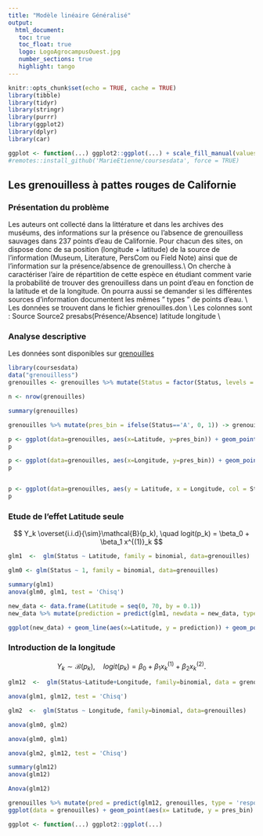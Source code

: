 ```yaml
---
title: "Modèle linéaire Généralisé"
output: 
  html_document:
   toc: true
   toc_float: true
   logo: LogoAgrocampusOuest.jpg
   number_sections: true
   highlight: tango
---
```


```r
knitr::opts_chunk$set(echo = TRUE, cache = TRUE)
library(tibble)
library(tidyr)
library(stringr)
library(purrr)
library(ggplot2)
library(dplyr)
library(car)

```

```r
ggplot <- function(...) ggplot2::ggplot(...) + scale_fill_manual(values = wesanderson::wes_palette(name = "Darjeeling1")) + scale_color_manual(values = wesanderson::wes_palette(name = "Darjeeling1")) 
#remotes::install_github('MarieEtienne/coursesdata', force = TRUE)
```




## Les grenouilless à pattes rouges de Californie

### Présentation du problème

Les auteurs ont collecté dans la littérature et dans les archives des muséums, des informations
sur la présence ou l'absence de grenouilless sauvages dans 237 points d'eau de Californie. Pour
chacun des sites, on dispose donc de sa position (longitude + latitude) de la source de
l'information (Museum, Literature, PersCom ou Field Note) ainsi que de l'information sur la
présence/absence de grenouilless.\\
On cherche à caractériser l'aire de répartition de cette espèce en étudiant comment varie la
probabilité de trouver des grenouilless dans un point d'eau en fonction de la latitude et de la
longitude. On pourra aussi se demander si les différentes sources d'information documentent
les mêmes " types " de points d'eau. \\
Les données se trouvent dans le fichier grenouilles.don \\
Les colonnes sont : Source Source2 presabs(Présence/Absence) latitude longitude \\


### Analyse descriptive

Les données sont disponibles sur [grenouilles](data/grenouilles.don)

```r
library(coursesdata)
data("grenouilless")
grenouilles <- grenouilles %>% mutate(Status = factor(Status, levels = c('P','A'))) 

n <- nrow(grenouilles)

summary(grenouilles)

grenouilles %>% mutate(pres_bin = ifelse(Status=='A', 0, 1)) -> grenouilles

p <- ggplot(data=grenouilles, aes(x=Latitude, y=pres_bin)) + geom_point()
p

p <- ggplot(data=grenouilles, aes(x=Longitude, y=pres_bin)) + geom_point()
p


p <- ggplot(data=grenouilles, aes(y = Latitude, x = Longitude, col = Status)) + geom_point() + coord_fixed()
p
```




### Etude de l'effet Latitude seule
$$ Y_k  \overset{i.i.d}{\sim}\mathcal{B}(p_k), \quad logit(p_k)  = \beta_0 + \beta_1 x^{(1)}_k   $$ 



```r
glm1  <-  glm(Status ~ Latitude, family = binomial, data=grenouilles)

glm0 <- glm(Status ~ 1, family = binomial, data=grenouilles)

summary(glm1)
anova(glm0, glm1, test = 'Chisq')

```


```r
new_data <- data.frame(Latitude = seq(0, 70, by = 0.1))
new_data %>% mutate(prediction = predict(glm1, newdata = new_data, type = 'response' ) ) -> new_data

ggplot(new_data) + geom_line(aes(x=Latitude, y = prediction)) + geom_point(data=grenouilles, aes(x=Latitude, y = pres_bin)) + xlim(c(33, 40))
```

### Introduction de la longitude

$$ Y_{k}  \sim \mathcal{B}(p_k), \quad  logit(p_k)  = \beta_0 + \beta_1 x^{(1)}_k + \beta_2 x^{(2)}_k. $$


```r
glm12  <-  glm(Status~Latitude+Longitude, family=binomial, data = grenouilles)

anova(glm1, glm12, test = 'Chisq')

glm2  <-  glm(Status ~ Longitude, family=binomial, data=grenouilles)

anova(glm0, glm2)

anova(glm0, glm1)

anova(glm2, glm12, test = 'Chisq')

summary(glm12)
anova(glm12)

Anova(glm12)
```

```r
grenouilles %>% mutate(pred = predict(glm12, grenouilles, type = 'response' )) -> grenouilles
ggplot(data = grenouilles) + geom_point(aes(x= Latitude, y = pres_bin) )   + geom_point(aes(x=Latitude, y = pred), col= 'red')
```


```r
ggplot <- function(...) ggplot2::ggplot(...) 
```

